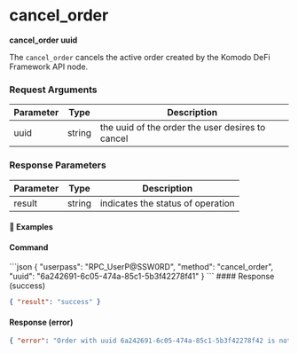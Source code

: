 
# cancel\_order

**cancel\_order uuid**

The `cancel_order` cancels the active order created by the Komodo DeFi Framework API node.

### Request Arguments

| Parameter | Type   | Description                                      |
| --------- | ------ | ------------------------------------------------ |
| uuid      | string | the uuid of the order the user desires to cancel |

### Response Parameters

| Parameter | Type   | Description                       |
| --------- | ------ | --------------------------------- |
| result    | string | indicates the status of operation |

#### 📌 Examples

#### Command

<CodeGroup title="" tag="POST" label="cancel_order" mm2MethodDecorate="true">
  ```json
  {
    "userpass": "RPC_UserP@SSW0RD",
    "method": "cancel_order",
    "uuid": "6a242691-6c05-474a-85c1-5b3f42278f41"
  }
  ```
</CodeGroup>

<CollapsibleSection expandedText="Hide Response" collapsedText="Show Response">
  #### Response (success)

  ```json
  { "result": "success" }
  ```

  #### Response (error)

  ```json
  { "error": "Order with uuid 6a242691-6c05-474a-85c1-5b3f42278f42 is not found" }
  ```
</CollapsibleSection>
